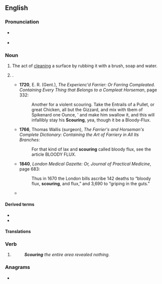 ==English==

===Pronunciation===
* {{a|RP}} {{IPA|en|/ˈskaʊə.ɹɪŋ/}}
* {{a|GA}} {{IPA|en|/ˈskaʊ.ɚ.ɪŋ/|/ˈskaʊɹ.ɪŋ/}}

===Noun===
{{en-noun}}

# The act of [[clean]]ing a surface by rubbing it with a brush, soap and water.
# {{l|en|diarrhea|Diarrhea}}. {{q|Now used only of livestock, though also sometimes used of humans into the 1600s.}}
#* '''1720''', E. R. (Gent.), ''The Experienc'd Farrier: Or Farring Compleated. Containing Every Thing that Belongs to a Compleat Horseman'', page 332:
#*: Another for a violent scouring. Take the Entrails of a Pullet, or great Chicken, all but the Gizzard, and mix with tbem of Spikenard one Ounce, &#39; and make him swallow it, and this will infallibly stay his '''Scouring''', yea, though it be a Bloody-Flux.
#* '''1766''', Thomas Wallis (surgeon), ''The Farrier's and Horseman's Complete Dictionary: Containing the Art of Farriery in All Its Branches'':
#*: For that kind of lax and '''scouring''' called bloody flux, see the article BLOODY FLUX.
#* '''1840''', ''London Medical Gazette: Or, Journal of Practical Medicine'', page 683:
#*: Thus in 1670 the London bills ascribe 142 deaths to “bloody flux, '''scouring''', and flux,” and 3,690 to “griping in the guts.”
#* {{quote-book|en|year=2011|author=V. Berridge|author2=M. Gorsky|title=Environment, Health and History|publisher=Springer|isbn=9780230347557|page=37
|passage=Flux, bloody flux and '''scouring''' feature from the first, but were overtaken in the 1650s by &#39;plague in the guts&#39;, soon renamed &#39;griping in the guts&#39;. An apparent decline in bloody flux was more than matched by high levels of &#39;griping in the guts&#39;.}}

====Derived terms====
* {{l|en|scouring pad}}
* {{l|en|scouring brush}}

====Translations====
{{trans-top|The act of cleaning a surface by rubbing it with a brush, soap and water}}
{{trans-mid}}
{{trans-bottom}}

{{trans-top|Diarrhea. (Now used only of livestock, ...)}}
{{trans-mid}}
{{trans-bottom}}

===Verb===
{{head|en|verb form}}

# {{present participle of|en|scour|nocat=1}}
#: '''''Scouring''' the entire area revealed nothing.''

===Anagrams===
* {{anagrams|en|a=cginorsu|coursing|sourcing}}
